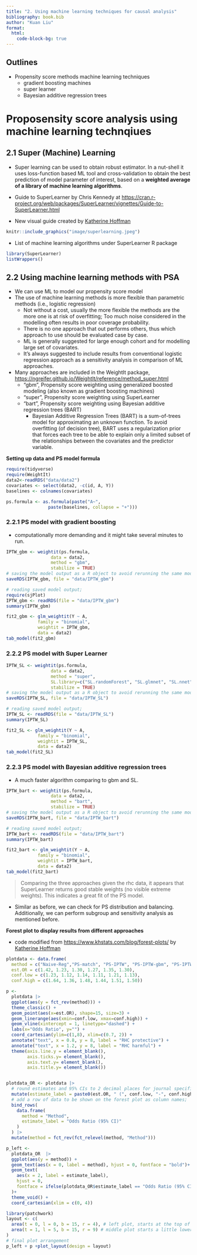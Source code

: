```yaml
---
title: "2. Using machine learning techniques for causal analysis"
bibliography: book.bib
author: "Kuan Liu"
format: 
  html: 
    code-block-bg: true
---
```


::: callout-tip
## Outlines
-  Propensity score methods machine learning techniques
    -  gradient boosting machines
    -  super learner
    -  Bayesian additive regression trees
:::

#  Proposensity score analysis using machine learning technqiues

##  2.1 Super (Machine) Learning

-  Super learning can be used to obtain robust estimator. In a nut-shell it uses loss-function based ML tool and cross-validation to obtain the best prediction of model parameter of interest, based on a **weighted average of a library of machine learning algorithms**.

-  Guide to SuperLearner by Chris Kennedy at [https://cran.r-project.org/web/packages/SuperLearner/vignettes/Guide-to-SuperLearner.html](https://cran.r-project.org/web/packages/SuperLearner/vignettes/Guide-to-SuperLearner.html)

-  New visual guide created by [Katherine Hoffman](https://www.khstats.com/art/illustrations_viz.html)

```r
knitr::include_graphics("image/superlearning.jpeg")
```

-  List of machine learning algorithms under SuperLearner R package

```r
library(SuperLearner)
listWrappers()
```

##  2.2 Using machine learning methods with PSA

-  We can use ML to model our propensity score model
-  The use of machine learning methods is more flexible than parametric methods (i.e., logistic regression)
    -  Not without a cost, usually the more flexible the methods are the more one is at risk of overfitting; Too much noise considered in the modelling often results in poor coverage probability.
    -  There is no one approach that out performs others, thus which approach to use should be evaluated case by case. 
    -  ML is generally suggested for large enough cohort and for modelling large set of covariates.
    -  It's always suggested to include results from conventional logistic regression approach as a sensitivity analysis in comparison of ML approaches.


-  Many approaches are included in the WeightIt package, [https://ngreifer.github.io/WeightIt/reference/method_super.html](https://ngreifer.github.io/WeightIt/reference/method_super.html)
    -  "gbm", Propensity score weighting using generalized boosted modeling (also known as gradient boosting machines)
    -  "super", Propensity score weighting using SuperLearner
    -  "bart", Propensity score weighting using Bayesian additive regression trees (BART)
        -  Bayesian Additive Regression Trees (BART) is a sum-of-trees model for approximating an unknown function. To avoid overfitting (of decision tree), BART uses a regularization prior that forces each tree to be able to explain only a limited subset of the relationships between the covariates and the predictor variable.


**Setting up data and PS model formula**
```r
require(tidyverse)
require(WeightIt)
data2<-readRDS("data/data2")
covariates <- select(data2, -c(id, A, Y))
baselines <- colnames(covariates)

ps.formula <- as.formula(paste("A~", 
                paste(baselines, collapse = "+")))
```

### 2.2.1 PS model with gradient boosting

-  computationally more demanding and it might take several minutes to run.

```r
IPTW_gbm <- weightit(ps.formula,
                 data = data2,
                 method = "gbm",
                 stabilize = TRUE)
# saving the model output as a R object to avoid rerunning the same model;
saveRDS(IPTW_gbm, file = "data/IPTW_gbm")
```

```r
# reading saved model output;
require(sjPlot)
IPTW_gbm <- readRDS(file = "data/IPTW_gbm")
summary(IPTW_gbm)

fit2_gbm <- glm_weightit(Y ~ A, 
            family = "binomial",
            weightit = IPTW_gbm,
            data = data2)
tab_model(fit2_gbm)
```

### 2.2.2 PS model with Super Learner

```r
IPTW_SL <- weightit(ps.formula,
                 data = data2,
                 method = "super",
                 SL.library=c("SL.randomForest", "SL.glmnet", "SL.nnet"), 
                 stabilize = TRUE)
# saving the model output as a R object to avoid rerunning the same model;
saveRDS(IPTW_SL, file = "data/IPTW_SL")
```

```r
# reading saved model output;
IPTW_SL <- readRDS(file = "data/IPTW_SL")
summary(IPTW_SL)

fit2_SL <- glm_weightit(Y ~ A, 
            family = "binomial",
            weightit = IPTW_SL,
            data = data2)
tab_model(fit2_SL)
```


### 2.2.3 PS model with Bayesian additive regression trees

-  A much faster algorithm comparing to gbm and SL.

```r
IPTW_bart <- weightit(ps.formula,
                 data = data2,
                 method = "bart",
                 stabilize = TRUE)
# saving the model output as a R object to avoid rerunning the same model;
saveRDS(IPTW_bart, file = "data/IPTW_bart")
```

```r
# reading saved model output;
IPTW_bart <- readRDS(file = "data/IPTW_bart")
summary(IPTW_bart)

fit2_bart <- glm_weightit(Y ~ A, 
            family = "binomial",
            weightit = IPTW_bart,
            data = data2)
tab_model(fit2_bart)
```

> Comparing the three approaches given the rhc data, it appears that SuperLearner returns good stable weights (no visible extreme weights). This indicates a great fit of the PS model.

-  Similar as before, we can check for PS distribution and balancing. Additionally, we can perform subgroup and sensitivity analysis as mentioned before.

**Forest plot to display results from different approaches**

-  code modified from [https://www.khstats.com/blog/forest-plots/](https://www.khstats.com/blog/forest-plots/) by [Katherine Hoffman](https://www.khstats.com/)

```r
plotdata <- data.frame(
  method = c("Naive-Reg","PS-match", "PS-IPTW", "PS-IPTW-gbm", "PS-IPTW-SL", "PS-IPTW-bart"),  
  est.OR = c(1.42, 1.23, 1.30, 1.27, 1.35, 1.30),
  conf.low = c(1.23, 1.12, 1.14, 1.11, 1.21, 1.13),
  conf.high = c(1.64, 1.36, 1.48, 1.44, 1.51, 1.50))

p <- 
  plotdata |>
  ggplot(aes(y = fct_rev(method))) + 
  theme_classic() +
  geom_point(aes(x=est.OR), shape=15, size=3) +
  geom_linerange(aes(xmin=conf.low, xmax=conf.high)) +
  geom_vline(xintercept = 1, linetype="dashed") +
  labs(x="Odds Ratio", y="") +
  coord_cartesian(ylim=c(1,8), xlim=c(0.7, 2)) +
  annotate("text", x = 0.8, y = 8, label = "RHC protective") +
  annotate("text", x = 1.2, y = 8, label = "RHC harmful") + 
  theme(axis.line.y = element_blank(),
        axis.ticks.y= element_blank(),
        axis.text.y= element_blank(),
        axis.title.y= element_blank())


plotdata_OR <- plotdata |>
  # round estimates and 95% CIs to 2 decimal places for journal specifications
  mutate(estimate_label = paste0(est.OR, " (", conf.low, "-", conf.high, ")"))  |>
  # add a row of data to be shown on the forest plot as column names;
  bind_rows(
    data.frame(
      method = "Method",
      estimate_label = "Odds Ratio (95% CI)"
    )
  ) |>
  mutate(method = fct_rev(fct_relevel(method, "Method")))

p_left <-
  plotdata_OR  |>
  ggplot(aes(y = method)) +
  geom_text(aes(x = 0, label = method), hjust = 0, fontface = "bold")+
  geom_text(
    aes(x = 2, label = estimate_label),
    hjust = 0,
    fontface = ifelse(plotdata_OR$estimate_label == "Odds Ratio (95% CI)", "bold", "plain")
  )+
  theme_void() +
  coord_cartesian(xlim = c(0, 4))

library(patchwork)
layout <- c(
  area(t = 0, l = 0, b = 15, r = 4), # left plot, starts at the top of the page (0) and goes 15 units down and 4 units to the right;
  area(t = 1, l = 5, b = 15, r = 9) # middle plot starts a little lower (t=1) because there's no title. starts 1 unit right of the left plot (l=5, whereas left plot is r=4);
)
# final plot arrangement
p_left + p +plot_layout(design = layout)

```




